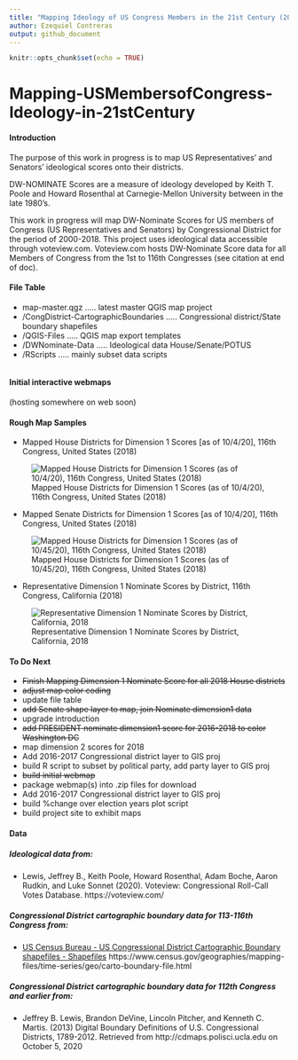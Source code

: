 ```yaml
---
title: "Mapping Ideology of US Congress Members in the 21st Century (2000-2018)"
author: Ezequiel Contreras
output: github_document
---
```


```r
knitr::opts_chunk$set(echo = TRUE)
```

# Mapping-USMembersofCongress-Ideology-in-21stCentury #

#### Introduction ####

The purpose of this work in progress is to map US Representatives' and Senators' ideological scores onto their districts.

DW-NOMINATE Scores are a measure of ideology developed by Keith T. Poole and Howard Rosenthal at Carnegie-Mellon University between in the late 1980's. 

This work in progress will map DW-Nominate Scores for US members of Congress (US Representatives and Senators) by Congressional District for the period of 2000-2018. This project uses ideological data accessible through voteview.com. Voteview.com hosts DW-Nominate Score data for all Members of Congress from the 1st to 116th Congresses (see citation at end of doc).

#### File Table ####

- map-master.qgz ..... latest master QGIS map project
- /CongDistrict-CartographicBoundaries ..... Congressional district/State boundary shapefiles
- /QGIS-Files ..... QGIS map export templates
- /DWNominate-Data ..... Ideological data House/Senate/POTUS
- /RScripts ..... mainly subset data scripts
```r
```
#### Initial interactive webmaps ####

(hosting somewhere on web soon)


#### Rough Map Samples ####

- Mapped House Districts for Dimension 1 Scores [as of 10/4/20], 116th Congress, United States (2018)

![Mapped House Districts for Dimension 1 Scores (as of 10/4/20), 116th Congress, United States (2018)](maps_png/DWN-D1-MappedDistricts-current.png)

- Mapped Senate Districts for Dimension 1 Scores [as of 10/4/20], 116th Congress, United States (2018)

![Mapped House Districts for Dimension 1 Scores (as of 10/45/20), 116th Congress, United States (2018)](maps_png/DWN-D1-MappedStates-current.png)


- Representative Dimension 1 Nominate Scores by District, 116th Congress, California (2018)

![Representative Dimension 1 Nominate Scores by District, California, 2018](maps_png/DWN-D1-116thC-House-California.png)


#### To Do Next ####

- ~~Finish Mapping Dimension 1 Nominate Score for all 2018 House districts~~
- ~~adjust map color coding~~
- update file table
- ~~add Senate shape layer to map, join Nominate dimension1 data~~
- upgrade introduction
- ~~add PRESIDENT nominate dimension1 score for 2016-2018 to color Washington DC~~
- map dimension 2 scores for 2018
- Add 2016-2017 Congressional district layer to GIS proj
- build R script to subset by political party, add party layer to GIS proj 
- ~~build initial webmap~~ 
- package webmap(s) into .zip files for download
- Add 2016-2017 Congressional district layer to GIS proj
- build %change over election years plot script
- build project site to exhibit maps


#### Data ####

##### Ideological data from: #####

* Lewis, Jeffrey B., Keith Poole, Howard Rosenthal, Adam Boche, Aaron Rudkin, and Luke Sonnet (2020). Voteview: Congressional Roll-Call Votes Database. https://voteview.com/

##### Congressional District cartographic boundary data for 113-116th Congress from: #####

* [US Census Bureau - US Congressional District Cartographic Boundary shapefiles - Shapefiles](https://www.census.gov/geographies/mapping-files/time-series/geo/carto-boundary-file.html) https://www.census.gov/geographies/mapping-files/time-series/geo/carto-boundary-file.html

##### Congressional District cartographic boundary data for 112th Congress and earlier from: #####

* Jeffrey B. Lewis, Brandon DeVine, Lincoln Pitcher, and Kenneth C. Martis. (2013) Digital Boundary Definitions of U.S. Congressional Districts, 1789-2012. Retrieved from http://cdmaps.polisci.ucla.edu on October 5, 2020


